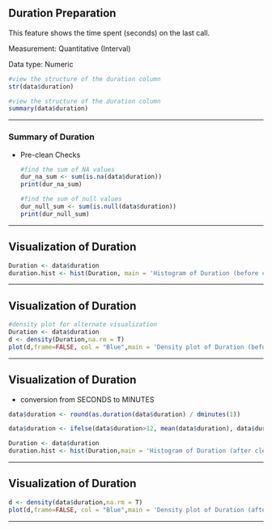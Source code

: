 ## Duration Preparation

This feature shows the time spent (seconds) on the last call.

Measurement: Quantitative (Interval)

Data type: Numeric

```r
#view the structure of the duration column 
str(data$duration)
```

```r
#view the structure of the duration column 
summary(data$duration)
```

------------------------------------------------------------------------

### Summary of Duration

-   Pre-clean Checks

    ```r
    #find the sum of NA values 
    dur_na_sum <- sum(is.na(data$duration))
    print(dur_na_sum)

    #find the sum of null values 
    dur_null_sum <- sum(is.null(data$duration))
    print(dur_null_sum)
    ```

------------------------------------------------------------------------

## Visualization of Duration

```r
Duration <- data$duration
duration.hist <- hist(Duration, main = 'Histogram of Duration (before cleaning)')

```

------------------------------------------------------------------------

## Visualization of Duration

```r

#density plot for alternate visualization
Duration <- data$duration
d <- density(Duration,na.rm = T)
plot(d,frame=FALSE, col = "Blue",main = 'Density plot of Duration (before cleaning)')
```

------------------------------------------------------------------------

## Visualization of Duration

-   conversion from SECONDS to MINUTES

```r

data$duration <- round(as.duration(data$duration) / dminutes(1))

data$duration <- ifelse(data$duration>12, mean(data$duration), data$duration)

Duration <- data$duration
duration.hist <- hist(Duration,main = 'Histogram of Duration (after cleaning and conversion)')
```

------------------------------------------------------------------------

## Visualization of Duration

```r
d <- density(data$duration,na.rm = T)
plot(d,frame=FALSE, col = "Blue",main = 'Density plot of Duration (after cleaning and conversion)')
```

------------------------------------------------------------------------
